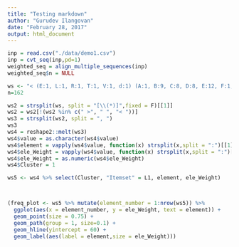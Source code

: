 ```yaml
---
title: "Testing markdown"
author: "Gurudev Ilangovan"
date: "February 28, 2017"
output: html_document
---
```


```r

inp = read.csv("./data/demo1.csv")
inp = cvt_seq(inp,pd=1)
weighted_seq = align_multiple_sequences(inp)
weighted_seq$n = NULL


```

```r
ws <- "< (E:1, L:1, R:1, T:1, V:1, d:1) (A:1, B:9, C:8, D:8, E:12, F:1, L:4, P:1, S:1, T:8, V:5, X:1, a:1, d:10, e:2, f:1, g:1, p:1) (B:99, C:96, D:91, E:24, F:2, G:1, L:15, P:7, R:2, S:8, T:95, V:15, X:2, Y:1, a:2, d:26, e:3, g:6, l:1, m:1) (A:5, B:16, C:5, D:3, E:13, F:1, H:2, L:7, P:1, R:2, S:7, T:6, V:7, Y:3, d:3, g:1) (A:13, B:126, C:27, D:1, E:32, G:5, H:3, J:1, L:1, R:1, S:32, T:21, V:1, W:3, X:2, Y:8, d:13, e:1, f:8, i:2, p:7, l:3, g:1) (A:12, B:6, C:28, D:1, E:28, G:5, H:2, J:6, L:2, S:137, T:10, V:2, W:6, X:8, Y:124, a:1, d:6, g:2, i:1, l:1, m:2) (A:135, B:2, C:23, E:36, G:12, H:124, K:1, L:4, O:2, R:2, S:27, T:6, V:6, W:10, X:3, Y:8, Z:2, a:1, d:6, g:1, h:2, j:1, k:5, l:3, m:7, n:1) (A:11, B:1, C:5, E:12, G:3, H:10, L:7, O:4, S:5, T:1, V:7, W:3, X:2, Y:3, a:1, m:2) (A:31, C:15, E:10, G:15, H:25, K:1, L:7, M:1, O:1, R:4, S:12, T:10, V:6, W:3, Y:3, Z:3, d:7, h:3, j:2, l:1, n:1, p:1, q:1) (A:3, C:5, E:4, G:7, H:1, K:1, R:1, T:1, W:2, Z:2, a:1, d:1, h:1, n:1) (A:20, C:27, E:13, G:35, H:7, K:7, L:111, N:2, O:1, Q:3, R:11, S:10, T:20, V:111, W:2, X:2, Y:3, Z:8, a:1, b:1, d:13, h:9, j:1, n:1, o:2) (A:17, B:2, C:14, E:17, F:1, G:31, H:8, K:13, L:2, M:2, N:1, R:22, S:2, T:140, U:1, V:2, W:2, X:1, Z:13, a:1, b:8, d:6, h:14, n:6, p:1, q:1) (A:12, B:7, C:5, E:13, G:16, H:5, K:106, L:8, N:2, O:1, R:32, S:3, T:29, V:9, X:2, Z:9, b:16, c:5, d:5, h:7, l:1) (A:7, B:1, C:9, E:5, G:7, H:3, K:7, R:8, S:1, T:10, X:1, Z:3, a:2, b:3, c:1, d:5, h:3) (A:1, B:1, H:1, R:1, T:1, b:2, c:1) (A:3, B:2, C:2, E:6, F:2, G:4, H:2, K:20, M:2, N:3, R:19, S:3, T:11, U:2, X:4, Z:34, a:3, b:11, c:2, d:4) (H:1, Y:1, a:1, d:1) >"
n=162

ws2 = strsplit(ws, split = "[\\(*)]",fixed = F)[[1]]
ws2 = ws2[!(ws2 %in% c(" >", " ", "< "))]
ws3 = strsplit(ws2, split = ", ")
ws3
ws4 = reshape2::melt(ws3)
ws4$value = as.character(ws4$value)
ws4$element = vapply(ws4$value, function(x) strsplit(x,split = ":")[[1]][1], FUN.VALUE = "character")
ws4$ele_Weight = vapply(ws4$value, function(x) strsplit(x,split = ":")[[1]][2], FUN.VALUE = "character")
ws4$ele_Weight = as.numeric(ws4$ele_Weight)
ws4$Cluster = 1

ws5 <- ws4 %>% select(Cluster, "Itemset" = L1, element, ele_Weight)



(freq_plot <- ws5 %>% mutate(element_number = 1:nrow(ws5)) %>%
  ggplot(aes(x = element_number, y = ele_Weight, text = element)) +
  geom_point(size = 0.75) +
  geom_path(group = 1, size=0.1) +
  geom_hline(yintercept = 60) +
  geom_label(aes(label = element,size = ele_Weight)))



```

